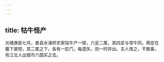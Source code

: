 ```yaml
---
---
---
```

title: 牯牛怪产
---



光绪庚辰七月，娄县水浦桥农家牯牛产一犊，六足二尾，其四足与常牛同，两足在腹下甚短，其二尾之下，各有一肛门，每遗矢，则一时并出。主人怪之，不敢畜，有江北人出银币六圆买之去。
